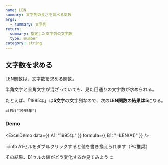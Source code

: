 ```yaml
---
name: LEN
summary: 文字列の長さを調べる関数
args:
  - summary: 文字列
return:
  summary: 指定した文字列の文字数
  type: number
category: string
---
```



<InitializeExcelModule />

## 文字数を求める

LEN関数は、文字数を求める関数。

半角文字と全角文字が混ざっていても、見た目通りの文字数が求められる。

たとえば、「1995年」は**5文字**の文字列なので、次の**LEN関数の結果は5**になる。

```
=LEN("1995年")
```

### Demo

<ExcelDemo data={{ A1: "1995年" }} formula={{ B1: "=LEN(A1)" }} />

:::info
A1セルをダブルクリックすると値を書き換えられます（PC推奨）

その結果、B1セルの値がどう変化するか見てみよう
:::
